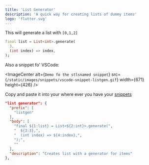 ```yaml
---
title: 'List Generator'
description: 'A quick way for creating lists of dummy items'
logo: 'flutter.svg'
---
```


This will generate a list with `[0,1,2]`

```dart copy
final list = List<int>.generate(
  3,
  (int index) => index,
);
```

Also a snippet fo' VSCode:


<ImageCenter
  alt={`Demo fo the stlsnamed snippet`}
  src={`/static/images/snippets/vscode-snippet-listgen.gif`}
  width={671}
  height={426}
/>

Copy and paste it into your where ever you have your [snippets](https://code.visualstudio.com/docs/editor/userdefinedsnippets#_create-your-own-snippets)

```json copy
"list generator": {
  "prefix": [
    "listgen"
  ],
  "body": [
    "final ${1:list} = List<${2:int}>.generate(",
    "  ${3:3},",
    "  (int index) => ${4:index},",
    ");",
    ""
  ],
  "description": "Creates list with a generator for items"
},
```

